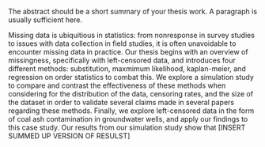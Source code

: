 The abstract should be a short summary of your thesis work. A paragraph is usually sufficient here.

Missing data is ubiquitious in statistics: from nonresponse in survey studies to issues with data collection in field studies, it is often unavoidable to encounter missing data in practice. Our thesis begins with an overview of missingness, specifically with left-censored data, and introduces four different methods: substitution, maxmimum likelihood, kaplan-meier, and regression on order statistics to combat this. We explore a simulation study to compare and contrast the effectiveness of these methods when considering for the distribution of the data, censoring rates, and the size of the dataset in order to validate several claims made in several papers regarding these methods. Finally, we explore left-censored data in the form of coal ash contamination in groundwater wells, and apply our findings to this case study. Our results from our simulation study show that [INSERT SUMMED UP VERSION OF RESULST]